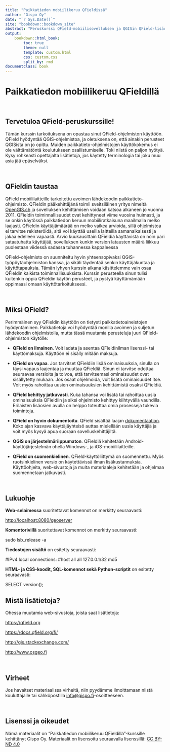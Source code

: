 ```yaml
---
title: "Paikkatiedon mobiilikeruu QFieldissä"
author: "Gispo Oy"
date: "`r Sys.Date()`"
site: "bookdown::bookdown_site"
abstract: "Peruskurssi QField-mobiilisovelluksen ja QGISin QField-lisäosan käytöstä."
output:
    bookdown::html_book:
        toc: true
        theme: null
        template: custom.html
        css: custom.css
        split_by: rmd
documentclass: book
---
```


<!-- Harjoitukset -->

# Paikkatiedon mobiilikeruu QFieldillä

\

## Tervetuloa QField-peruskurssille!

Tämän kurssin tarkoituksena on opastaa sinut QField--ohjelmiston käyttöön. QField hyödyntää QGIS-ohjelmistoa, ja oletuksena on, että ainakin perusteet QGISista on jo opittu. Muiden paikkatieto-ohjelmistojen käyttökokemus ei ole välttämätöntä koulutukseen osallistumiselle. Toki niistä on paljon hyötyä. Kysy rohkeasti opettajalta lisätietoja, jos käytetty terminologia tai joku muu asia jää epäselväksi.

\

## QFieldin taustaa

QField mobiililaitteille tarkoitettu avoimen lähdekoodin paikkatieto-ohjelmisto. QFieldin pääkehittäjänä toimii sveitsiläinen yritys nimeltä [OpenGIS.ch](https://www.opengis.ch/) ja sovelluksen kehittämisen voidaan katsoa alkaneen jo vuonna 2011. QFieldin toiminnallisuudet ovat kehittyneet viime vuosina huimasti, ja se onkin käytössä paikkatiedon keruun mobiiliratkaisuna maailmalla melko laajasti. QFieldin käyttäjämäärää on melko vaikea arvioida, sillä ohjelmistoa ei tarvitse rekisteröidä, sitä voi käyttää useilla laitteilla samanaikaisesti ja jakaa edelleen vapaasti. Arvio kuukausittain QFieldiä käyttävistä on noin pari sataatuhatta käyttäjää, sovelluksen kunkin version latausten määrä liikkuu puolestaan viidessä sadassa tuhannessa kappaleessa

QField--ohjelmisto on suunniteltu hyvin yhteensopivaksi QGIS-työpöytäohjelmiston kanssa, ja sikäli täydentää senkin käyttäjäkuntaa ja käyttötapauksia. Tämän lyhyen kurssin aikana käsittelemme vain osaa QFieldin kaikista toiminnallisuuksista. Kurssin perusteella sinun tulisi kuitenkin oppia QFieldin käytön perusteet, ja pystyä käyttämämään oppimaasi omaan käyttötarkoitukseesi.

\

## Miksi QField?

Perimmäinen syy QFieldin käyttöön on tietysti paikkatietoaineistojen hyödyntäminen. Paikkatietoja voi hyödyntää monilla avoimen ja suljetun lähdekoodin ohjelmistolla, mutta tässä muutamia perusteluja juuri QField-ohjelmiston käytölle:

-   **QField on ilmainen**. Voit ladata ja asentaa QFieldinilman lisenssi- tai käyttömaksuja. Käyttöön ei sisälly mitään maksuja.

-   **QField on vapaa**. Jos tarvitset QFieldiin lisää ominaisuuksia, sinulla on täysi vapaus laajentaa ja muuttaa QFieldiä. Sinun ei tarvitse odottaa seuraavaa versioita ja toivoa, että tarvitsemasi ominaisuudet ovat sisällytetty mukaan. Jos osaat ohjelmoida, voit lisätä ominaisuudet itse. Voit myös rahoittaa uusien ominaisuuksien kehittämistä osaksi QFieldiä.

-   **QField kehittyy jatkuvasti**. Kuka tahansa voi lisätä tai rahoittaa uusia ominaisuuksia QFieldiin ja siksi ohjelmisto kehittyy kiihtyvällä vauhdilla. Erilaisten lisäosien avulla on helppo toteuttaa omia prosesseja tukevia toimintoja.

-   **QField on hyvin dokumentoitu**. QField sisältää laajan [dokumentaation](https://docs.qfield.org/fi/). Koko ajan kasvava käyttäjäyhteisö auttaa mielellään uusia käyttäjiä ja voit myös kysyä apua suoraan sovelluskehittäjiltä.

-   **QGIS on järjestelmäriippumaton**. QFieldiä kehitetään Android-käyttöjärjestelmän ohella Windows-, ja iOS-mobiililaitteille.

-   **QField on suomenkielinen**. QField-käyttöliittymä on suomennettu. Myös ruotsinkielinen versio on käytettävissä ilman lisäkustannuksia. Käyttöohjeita, web-sivustoja ja muita materiaaleja kehitetään ja ohjelmaa suomennetaan jatkuvasti.

\

## Lukuohje

**Web-selaimessa** suoritettavat komennot on merkitty seuraavasti:

::: note-box
<http://localhost:8080/geoserver>
:::

**Komentorivillä** suoritettavat komennot on merkitty seuraavasti:

::: commandline-box
sudo lsb_release -a
:::

**Tiedostojen sisältö** on esitetty seuraavasti:

::: file-content-box
#IPv4 local connections: #host all all 127.0.0.1/32 md5
:::

**HTML- ja CSS-koodit, SQL-komennot sekä Python-scriptit** on esitetty seuraavasti:

::: code-box
SELECT version();
:::

## Mistä lisätietoja?

Ohessa muutamia web-sivustoja, joista saat lisätietoja:

::: note-box
<https://qfield.org>\
:::

::: note-box
<https://docs.qfield.org/fi/>\
:::

::: note-box
<http://gis.stackexchange.com/>\
:::

::: note-box
<http://www.osgeo.fi>\
:::

\

## Virheet

Jos havaitset materiaalissa virheitä, niin pyydämme ilmoittamaan niistä kouluttajalle tai sähköpostilla <a href="mailto:info@gispo.fi">info@gispo.fi</a>-osoitteeseen.

\

## Lisenssi ja oikeudet

Nämä materiaalit on "Paikkatiedon mobiilikeruu QFieldillä"-kurssille kehittänyt Gispo Oy. Materiaalit on lisensoitu seuraavalla lisenssillä: [CC BY-ND 4.0](https://creativecommons.org/licenses/by-nd/4.0/)
